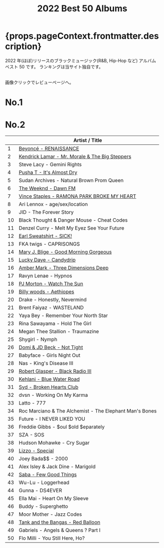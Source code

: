 ﻿---
title: 2022 Best 50 Albums
tabs: ["2022", "2021", "2020", "2019", "2018", "2017", "2016"]
description: 2022 Black Music Best 50 Albums by planet.ky
keywords: "2022, album best 50, CD best 50, black music, Hip-Hop, Rap, Soul, R&B"
---


<h1> {props.pageContext.frontmatter.description} </h1>

<PageDescription>

2022 年(ほぼ)リリースのブラックミュージック(R&B, Hip-Hop など) アルバム ベスト 50 です。
ランキングは当サイト独自です。

<br />
画像クリックでレビューページへ。

</PageDescription>

<Row>
  <Column colMd={2} colLg={3} noGutterMdLeft>
    <h1>No.1</h1>
    <Review1 />
  </Column>
  <Column colMd={2} colLg={3} noGutterMdLeft>
    <h1>No.2</h1>
    <Review2 />
  </Column>
</Row>

|     | Artist / Title                                                             |
| --- | -------------------------------------------------------------------------- |
| 1   | [Beyoncé - RENAISSANCE](/review/beyonce6L/)                                |
| 2   | [Kendrick Lamar - Mr. Morale & The Big Steppers](/review/kendricklamar6L/) |
| 3   | Steve Lacy - Gemini Rights                                                 |
| 4   | [Pusha T - It's Almost Dry](/review/pushat4L/)                             |
| 5   | Sudan Archives - Natural Brown Prom Queen                                  |
| 6   | [The Weeknd - Dawn FM](/review/weeknd7L/)                                  |
| 7   | [Vince Staples - RAMONA PARK BROKE MY HEART](/review/vincestaples6L/)      |
| 8   | Ari Lennox - age/sex/location                                              |
| 9   | JID - The Forever Story                                                    |
| 10  | Black Thought & Danger Mouse - Cheat Codes                                 |
| 11  | Denzel Curry - Melt My Eyez See Your Future                                |
| 12  | [Earl Sweatshirt - SICK!](/review/earlsweatshirt4L/)                       |
| 13  | FKA twigs - CAPRISONGS                                                     |
| 14  | [Mary J. Blige - Good Morning Gorgeous](/review/maryjblige11L/)            |
| 15  | [Lucky Daye - Candydrip](/review/luckydaye1L/)                             |
| 16  | [Amber Mark - Three Dimensions Deep](/review/ambermark1L/)                 |
| 17  | Ravyn Lenae - Hypnos                                                       |
| 18  | [PJ Morton - Watch The Sun](/review/pjmorton2L/)                           |
| 19  | [Billy woods - Aethiopes](/review/billywoods1L/)                           |
| 20  | Drake - Honestly, Nevermind                                                |
| 21  | Brent Faiyaz - WASTELAND                                                   |
| 22  | Yaya Bey - Remember Your North Star                                        |
| 23  | Rina Sawayama - Hold The Girl                                              |
| 24  | Megan Thee Stallion - Traumazine                                           |
| 25  | Shygirl - Nymph                                                            |
| 26  | [Domi & JD Beck - Not Tight](/review/domiandjdbeck1L/)                     |
| 27  | Babyface - Girls Night Out                                                 |
| 28  | Nas - King's Disease III                                                   |
| 29  | [Robert Glasper - Black Radio III](/review/robertglasper3L/)               |
| 30  | [Kehlani - Blue Water Road](/review/kehlani4L/)                            |
| 31  | [Syd - Broken Hearts Club](/review/syd2L/)                                 |
| 32  | dvsn - Working On My Karma                                                 |
| 33  | Latto - 777                                                                |
| 34  | Roc Marciano & The Alchemist - The Elephant Man's Bones                    |
| 35  | Future - I NEVER LIKED YOU                                                 |
| 36  | Freddie Gibbs - $oul $old $eparately                                       |
| 37  | SZA - SOS                                                                  |
| 38  | Hudson Mohawke - Cry Sugar                                                 |
| 39  | [Lizzo - Special](/review/lizzo2L/)                                        |
| 40  | Joey Bada$$ - 2000                                                         |
| 41  | Alex Isley & Jack Dine - Marigold                                          |
| 42  | [Saba - Few Good Things](/review/saba2L/)                                  |
| 43  | Wu-Lu - Loggerhead                                                         |
| 44  | Gunna - DS4EVER                                                            |
| 45  | Ella Mai - Heart On My Sleeve                                              |
| 46  | Buddy - Superghetto                                                        |
| 47  | Moor Mother - Jazz Codes                                                   |
| 48  | [Tank and the Bangas - Red Balloon](/review/tankandthebangas1L/)           |
| 49  | Gabriels - Angels & Queens ? Part I                                        |
| 50  | Flo Milli - You Still Here, Ho?                                            |
